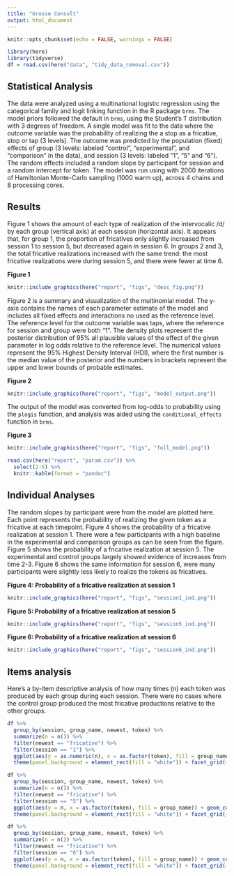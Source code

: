 ```yaml
---
title: "Grosse Consult"
output: html_document
---
```

```r
knitr::opts_chunk$set(echo = FALSE, warnings = FALSE)
```

```r
library(here)
library(tidyverse)
df = read.csv(here("data", "tidy_data_removal.csv")) 
```

## Statistical Analysis

The data were analyzed using a multinational logistic regression using the categorical family and logit linking function in the R package `brms`. The model priors followed the default in `brms`, using the Student's T distribution with 3 degrees of freedom. A single model was fit to the data where the outcome variable was the probability of realizing the a stop as a fricative, stop or tap (3 levels). The outcome was predicted by the population (fixed) effects of group (3 levels: labeled "control", "experimental", and "comparison" in the data), and session (3 levels: labeled "1", "5" and "6"). The random effects included a random slope by participant for session and a random intercept for token. The model was run using with 2000 iterations of Hamiltonian Monte-Carlo sampling (1000 warm up), across 4 chains and 8 processing cores.

## Results

Figure 1 shows the amount of each type of realization of the intervocalic /d/ by each group (vertical axis) at each session (horizontal axis). It appears that, for group 1, the proportion of fricatives only slightly increased from session 1 to session 5, but decreased again in session 6. In groups 2 and 3, the total fricative realizations increased with the same trend: the most fricative realizations were during session 5, and there were fewer at time 6.

**Figure 1**

```r
knitr::include_graphics(here("report", "figs", "desc_fig.png"))
```

Figure 2 is a summary and visualization of the multinomial model. The y-axis contains the names of each parameter estimate of the model and includes all fixed effects and interactions no used as the reference level. The reference level for the outcome variable was taps, where the reference for session and group were both "1". The density plots represent the posterior distribution of 95% all plausible values of the effect of the given parameter in log odds relative to the reference level. The numerical values represent the 95% Highest Density Interval (HDI), where the first number is the median value of the posterior and the numbers in brackets represent the upper and lower bounds of probable estimates.

**Figure 2**

```r
knitr::include_graphics(here("report", "figs", "model_output.png"))
```

The output of the model was converted from log-odds to probability using the `plogis` function, and analysis was aided using the `conditional_effects` function in `brms`.

**Figure 3**

```r
knitr::include_graphics(here("report", "figs", "full_model.png"))
```

```r
read.csv(here("report", "param.csv")) %>% 
  select(2:5) %>% 
  knitr::kable(format = "pandoc")

```

## Individual Analyses 

The random slopes by participant were from the model are plotted here. 
Each point represents the probability of realizing the given token as a fricative at each timepoint. 
Figure 4 shows the probability of a fricative realization at session 1.
There were a few participants with a high baseline in the experimental and comparison groups as can be seen from the figure.
Figure 5 shows the probability of a fricative realization at session 5.
The experimental and control groups largely showed evidence of increases from time 2-3.
Figure 6 shows the same information for session 6, were many participants were slightly less likely to realize the tokens as fricatives. 

**Figure 4: Probability of a fricative realization at session 1**
```r
knitr::include_graphics(here("report", "figs", "session1_ind.png"))
```

**Figure 5: Probability of a fricative realization at session 5**
```r
knitr::include_graphics(here("report", "figs", "session5_ind.png"))
```

**Figure 6: Probability of a fricative realization at session 6**
```r
knitr::include_graphics(here("report", "figs", "session6_ind.png"))
```


## Items analysis

Here's a by-item descriptive analysis of how many times (n) each token was produced by each group during each session.
There were no cases where the control group produced the most fricative productions relative to the other groups. 


```r
df %>% 
  group_by(session, group_name, newest, token) %>% 
  summarize(n = n()) %>% 
  filter(newest == "fricative") %>% 
  filter(session == "1") %>% 
  ggplot(aes(y = as.numeric(n), x = as.factor(token), fill = group_name)) + geom_col(color = "black", position = "dodge",) + 
  theme(panel.background = element_rect(fill = "white")) + facet_grid(~group_name) + ggtitle("Number of fricative productions per token at Session 1") + xlab("token")
```

```r
df %>% 
  group_by(session, group_name, newest, token) %>% 
  summarize(n = n()) %>% 
  filter(newest == "fricative") %>% 
  filter(session == "5") %>% 
  ggplot(aes(y = n, x = as.factor(token), fill = group_name)) + geom_col(color = "black", position = "dodge",) + 
  theme(panel.background = element_rect(fill = "white")) + facet_grid(~group_name) + ggtitle("Number of fricative productions per token at Session 5") + xlab("token")
```

```r
df %>% 
  group_by(session, group_name, newest, token) %>% 
  summarize(n = n()) %>% 
  filter(newest == "fricative") %>% 
  filter(session == "6") %>% 
  ggplot(aes(y = n, x = as.factor(token), fill = group_name)) + geom_col(color = "black", position = "dodge",) + 
  theme(panel.background = element_rect(fill = "white")) + facet_grid(~group_name) + ggtitle("Number of fricative productions per token at Session 6") + xlab("token")
```
